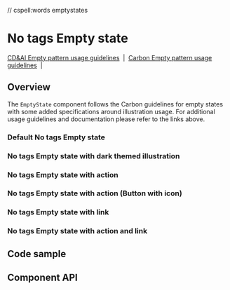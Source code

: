 // cspell:words emptystates

# No tags Empty state

[CD&AI Empty pattern usage guidelines](https://pages.github.ibm.com/cdai-design/pal/patterns/empty-state/usage/)
&nbsp;|&nbsp;
[Carbon Empty pattern usage guidelines](https://www.carbondesignsystem.com/patterns/empty-states-pattern/)
&nbsp;|&nbsp;

## Overview

The `EmptyState` component follows the Carbon guidelines for empty states with
some added specifications around illustration usage. For additional usage
guidelines and documentation please refer to the links above.

### Default No tags Empty state

<Canvas>
  <Story id={getStoryId(NoTagsEmptyState.displayName, 'default')} />
</Canvas>

### No tags Empty state with dark themed illustration

<Canvas>
  <Story
    id={getStoryId(NoTagsEmptyState.displayName, 'with-dark-mode-illustration')}
  />
</Canvas>

### No tags Empty state with action

<Canvas>
  <Story id={getStoryId(NoTagsEmptyState.displayName, 'with-action')} />
</Canvas>

### No tags Empty state with action (Button with icon)

<Canvas>
  <Story
    id={getStoryId(NoTagsEmptyState.displayName, 'with-action-icon-button')}
  />
</Canvas>

### No tags Empty state with link

<Canvas>
  <Story id={getStoryId(NoTagsEmptyState.displayName, 'with-link')} />
</Canvas>

### No tags Empty state with action and link

<Canvas>
  <Story
    id={getStoryId(NoTagsEmptyState.displayName, 'with-action-and-link')}
  />
</Canvas>

## Code sample

<CodesandboxLink exampleDirectory="EmptyStates" />

## Component API

<ArgsTable />
